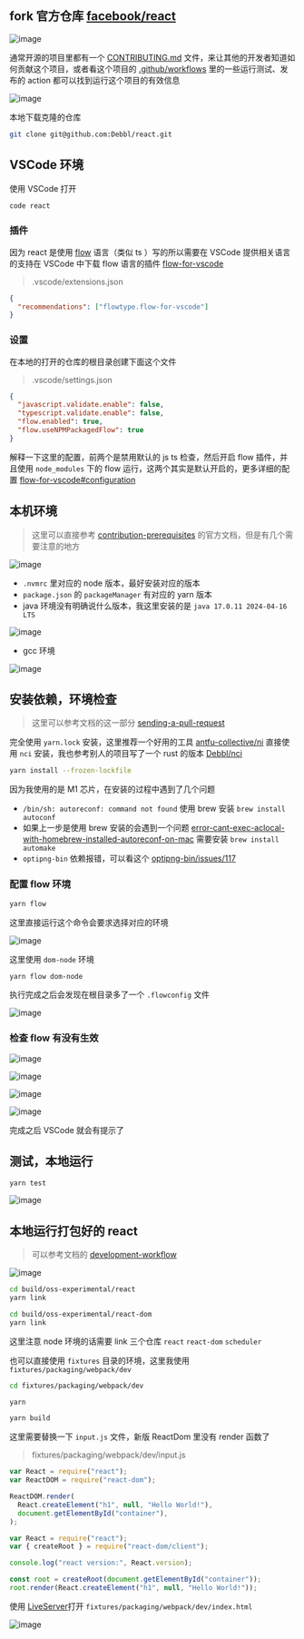 ## fork 官方仓库 [facebook/react](https://github.com/facebook/react)

![image](ipfs://QmcsDSZx9dHhRpFbvZ48DfATf58WPWFApMEdNjAbmz8ELe)

通常开源的项目里都有一个 [CONTRIBUTING.md](https://github.com/facebook/react/blob/main/CONTRIBUTING.md) 文件，来让其他的开发者知道如何贡献这个项目，或者看这个项目的 [.github/workflows](https://github.com/facebook/react/tree/main/.github/workflows) 里的一些运行测试、发布的 action 都可以找到运行这个项目的有效信息

![image](ipfs://QmPZHL6qT2JWWdpUHo2ZDtLxvSnkNV9KjAKbiXG854fY9V)

本地下载克隆的仓库

```bash
git clone git@github.com:Debbl/react.git
```

## VSCode 环境

使用 VSCode 打开

```bash
code react
```

### 插件

因为 react 是使用 [flow](https://flow.org/) 语言（类似 ts ）写的所以需要在 VSCode 提供相关语言的支持在 VSCode 中下载 flow 语言的插件 [flow-for-vscode](https://marketplace.visualstudio.com/items?itemName=flowtype.flow-for-vscode)

> .vscode/extensions.json

```json
{
  "recommendations": ["flowtype.flow-for-vscode"]
}
```

### 设置

在本地的打开的仓库的根目录创建下面这个文件

> .vscode/settings.json

```json
{
  "javascript.validate.enable": false,
  "typescript.validate.enable": false,
  "flow.enabled": true,
  "flow.useNPMPackagedFlow": true
}
```

解释一下这里的配置，前两个是禁用默认的 js ts 检查，然后开启 flow 插件，并且使用 `node_modules` 下的 flow 运行，这两个其实是默认开启的，更多详细的配置 [flow-for-vscode#configuration](https://github.com/flow/flow-for-vscode#configuration)

## 本机环境

> 这里可以直接参考 [contribution-prerequisites](https://legacy.reactjs.org/docs/how-to-contribute.html#contribution-prerequisites) 的官方文档，但是有几个需要注意的地方

![image](ipfs://QmUkjkLMegL8xJ9fL2FMfh8SCuLGMxH783y9UKHubQW9TM)

- `.nvmrc` 里对应的 node 版本，最好安装对应的版本
- `package.json` 的 `packageManager` 有对应的 yarn 版本
- java 环境没有明确说什么版本，我这里安装的是 `java 17.0.11 2024-04-16 LTS`

![image](ipfs://QmZxuLTig5LVXg5FhQeDr6kKiNqNfUkQJaPMWgCT9dwFci)

- gcc 环境

![image](ipfs://QmbomvCX1PQFtJpihRJ1uRmWruPubWNS5cZ41nrqmucVou)

## 安装依赖，环境检查

> 这里可以参考文档的这一部分 [sending-a-pull-request](https://legacy.reactjs.org/docs/how-to-contribute.html#sending-a-pull-request)

完全使用 `yarn.lock` 安装，这里推荐一个好用的工具 [antfu-collective/ni](https://github.com/antfu-collective/ni) 直接使用 `nci` 安装，我也参考别人的项目写了一个 rust 的版本 [Debbl/nci](https://github.com/Debbl/nci)

```bash
yarn install --frozen-lockfile
```

因为我使用的是 M1 芯片，在安装的过程中遇到了几个问题

- `/bin/sh: autoreconf: command not found` 使用 brew 安装 `brew install autoconf`
- 如果上一步是使用 brew 安装的会遇到一个问题 [error-cant-exec-aclocal-with-homebrew-installed-autoreconf-on-mac](https://stackoverflow.com/questions/76852766/error-cant-exec-aclocal-with-homebrew-installed-autoreconf-on-mac) 需要安装 `brew install automake`
- `optipng-bin` 依赖报错，可以看这个 [optipng-bin/issues/117](https://github.com/imagemin/optipng-bin/issues/117#issuecomment-1362473572)

### 配置 flow 环境

```bash
yarn flow
```

这里直接运行这个命令会要求选择对应的环境

![image](ipfs://QmerKgfnxrCS3MEWLY3hhyXU8baV4jgAxduqQVTDNoDipG)

这里使用 `dom-node` 环境

```bash
yarn flow dom-node
```

执行完成之后会发现在根目录多了一个 `.flowconfig` 文件

![image](ipfs://QmaspMPgycpVnupZhzvWpjKxAmnDPzM4rzdVjFjixnWPkC)

### 检查 flow 有没有生效

![image](ipfs://QmQa4sp3sXyBigJPrtFREdAGsSRVsw5bhrwrAHbKbC7pNo)

![image](ipfs://QmWwXuTQ2MY6wJBGBSr8VM2kbqWwBnFCgrrVd3eNBaLjwx)

![image](ipfs://QmQN843uyvaXGUuKiESv7RjyciDsUH9pPpd9yTk7zwL9Jn)

![image](ipfs://QmSBfqz3f7Wkn59eiX6pJKjD1cf4mKf8jgPxVf4TZqixmm)

完成之后 VSCode 就会有提示了

## 测试，本地运行

```bash
yarn test
```

![image](ipfs://QmbNyRdXGQtvEBj3pA9NP455sPjssnAHTyTkH47f5XsuQN)

## 本地运行打包好的 react

> 可以参考文档的 [development-workflow](https://legacy.reactjs.org/docs/how-to-contribute.html#development-workflow)

![image](ipfs://QmPFc2xmfiWsZ2VATAqGo5dMZYxPFWg3xQiK6opKVB2MXo)

```bash
cd build/oss-experimental/react
yarn link

cd build/oss-experimental/react-dom
yarn link
```

这里注意 node 环境的话需要 link 三个仓库 `react` `react-dom` `scheduler`

也可以直接使用 `fixtures` 目录的环境，这里我使用 `fixtures/packaging/webpack/dev`

```bash
cd fixtures/packaging/webpack/dev

yarn

yarn build
```

这里需要替换一下 `input.js` 文件，新版 ReactDom 里没有 render 函数了

> fixtures/packaging/webpack/dev/input.js

```js
var React = require("react");
var ReactDOM = require("react-dom");

ReactDOM.render(
  React.createElement("h1", null, "Hello World!"),
  document.getElementById("container"),
);
```

```js
var React = require("react");
var { createRoot } = require("react-dom/client");

console.log("react version:", React.version);

const root = createRoot(document.getElementById("container"));
root.render(React.createElement("h1", null, "Hello World!"));
```

使用 [LiveServer](https://marketplace.visualstudio.com/items?itemName=ritwickdey.LiveServer)打开 `fixtures/packaging/webpack/dev/index.html`

![image](ipfs://QmeyKSBXnpdPUivN7owwis8kz2DxnjAk9JyD3PVMENU59v)

